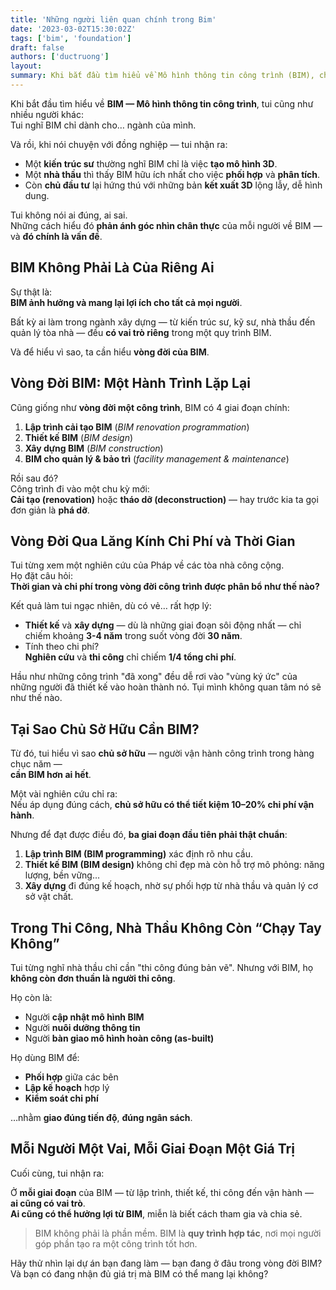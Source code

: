 ```yaml
---
title: 'Những người liên quan chính trong Bim'
date: '2023-03-02T15:30:02Z'
tags: ['bim', 'foundation']
draft: false
authors: ['ductruong']
layout:
summary: Khi bắt đầu tìm hiểu về Mô hình thông tin công trình (BIM), chúng ta có xu hướng chỉ xem xét BIM dành cho lĩnh vực cụ thể của mình.
---
```


Khi bắt đầu tìm hiểu về **BIM — Mô hình thông tin công trình**, tui cũng như nhiều người khác:  
Tui nghĩ BIM chỉ dành cho… ngành của mình.

Và rồi, khi nói chuyện với đồng nghiệp — tui nhận ra:

- Một **kiến trúc sư** thường nghĩ BIM chỉ là việc **tạo mô hình 3D**.
- Một **nhà thầu** thì thấy BIM hữu ích nhất cho việc **phối hợp** và **phân tích**.
- Còn **chủ đầu tư** lại hứng thú với những bản **kết xuất 3D** lộng lẫy, dễ hình dung.

Tui không nói ai đúng, ai sai.  
Những cách hiểu đó **phản ánh góc nhìn chân thực** của mỗi người về BIM — và **đó chính là vấn đề**.

<TOCInline toc={props.toc} exclude="#" />

## BIM Không Phải Là Của Riêng Ai

Sự thật là:  
**BIM ảnh hưởng và mang lại lợi ích cho tất cả mọi người**.

Bất kỳ ai làm trong ngành xây dựng — từ kiến trúc sư, kỹ sư, nhà thầu đến quản lý tòa nhà — đều **có vai trò riêng** trong một quy trình BIM.

Và để hiểu vì sao, ta cần hiểu **vòng đời của BIM**.

## Vòng Đời BIM: Một Hành Trình Lặp Lại

Cũng giống như **vòng đời một công trình**, BIM có 4 giai đoạn chính:

1. **Lập trình cải tạo BIM** (_BIM renovation programmation_)
2. **Thiết kế BIM** (_BIM design_)
3. **Xây dựng BIM** (_BIM construction_)
4. **BIM cho quản lý & bảo trì** (_facility management & maintenance_)

Rồi sau đó?  
Công trình đi vào một chu kỳ mới:  
**Cải tạo (renovation)** hoặc **tháo dỡ (deconstruction)** — hay trước kia ta gọi đơn giản là **phá dỡ**.

## Vòng Đời Qua Lăng Kính Chi Phí và Thời Gian

Tui từng xem một nghiên cứu của Pháp về các tòa nhà công cộng.  
Họ đặt câu hỏi:  
**Thời gian và chi phí trong vòng đời công trình được phân bổ như thế nào?**

Kết quả làm tui ngạc nhiên, dù có vẻ… rất hợp lý:

- **Thiết kế** và **xây dựng** — dù là những giai đoạn sôi động nhất — chỉ chiếm khoảng **3-4 năm** trong suốt vòng đời **30 năm**.
- Tính theo chi phí?  
  **Nghiên cứu** và **thi công** chỉ chiếm **1/4 tổng chi phí**.

Hầu như những công trình "đã xong" đều dễ rơi vào "vùng ký ức" của những người đã thiết kế vào hoàn thành nó. Tụi mình không quan tâm nó sẽ như thế nào.

## Tại Sao Chủ Sở Hữu Cần BIM?

Từ đó, tui hiểu vì sao **chủ sở hữu** — người vận hành công trình trong hàng chục năm —  
**cần BIM hơn ai hết**.

Một vài nghiên cứu chỉ ra:  
Nếu áp dụng đúng cách, **chủ sở hữu có thể tiết kiệm 10–20% chi phí vận hành**.

Nhưng để đạt được điều đó, **ba giai đoạn đầu tiên phải thật chuẩn**:

1. **Lập trình BIM (BIM programming)** xác định rõ nhu cầu.
2. **Thiết kế BIM (BIM design)** không chỉ đẹp mà còn hỗ trợ mô phỏng: năng lượng, bền vững...
3. **Xây dựng** đi đúng kế hoạch, nhờ sự phối hợp từ nhà thầu và quản lý cơ sở vật chất.

## Trong Thi Công, Nhà Thầu Không Còn “Chạy Tay Không”

Tui từng nghĩ nhà thầu chỉ cần "thi công đúng bản vẽ". Nhưng với BIM, họ **không còn đơn thuần là người thi công**.

Họ còn là:

- Người **cập nhật mô hình BIM**
- Người **nuôi dưỡng thông tin**
- Người **bàn giao mô hình hoàn công (as-built)**

Họ dùng BIM để:

- **Phối hợp** giữa các bên
- **Lập kế hoạch** hợp lý
- **Kiểm soát chi phí**

…nhằm **giao đúng tiến độ**, **đúng ngân sách**.

## Mỗi Người Một Vai, Mỗi Giai Đoạn Một Giá Trị

Cuối cùng, tui nhận ra:

Ở **mỗi giai đoạn** của BIM — từ lập trình, thiết kế, thi công đến vận hành —  
**ai cũng có vai trò**.  
**Ai cũng có thể hưởng lợi từ BIM**, miễn là biết cách tham gia và chia sẻ.

> BIM không phải là phần mềm.
> BIM là **quy trình hợp tác**, nơi mọi người góp phần tạo ra một công trình tốt hơn.

Hãy thử nhìn lại dự án bạn đang làm — bạn đang ở đâu trong vòng đời BIM? Và bạn có đang nhận đủ giá trị mà BIM có thể mang lại không?
